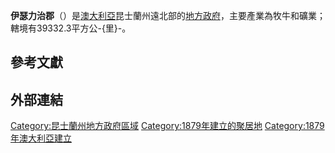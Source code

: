{{Infobox Australian Place | type = lga
| name     = 伊瑟力治郡
| state    = 昆士蘭州
| image    = Etheridge LGA Qld.png
| imagesize= 180
| caption  = 伊瑟力治郡於[[昆士蘭州|昆士蘭州]]轄境圖
| pop      = 932
| pop_footnotes = （2008年人口調查）<ref>{{cite web|url=http://www.abs.gov.au/ausstats/abs@.nsf/Products/3218.0~2007-08~Main+Features~Queensland?OpenDocument|title=Regional Population Growth, Australia, 2007–08|author=Australian Bureau of Statistics|date=23 April 2009|accessdate=30 September 2009|archive-date=2012-02-04|archive-url=https://www.webcitation.org/65D0vpQ36?url=http://www.abs.gov.au/ausstats/abs@.nsf/Products/3218.0~2007-08~Main+Features~Queensland?OpenDocument|dead-url=no}}</ref>
| area     = 39332.3
| est      = 1879
| seat     = 喬治鎮
| mayor    = Warren Devlin
| region   = 遠北
| logo     = 
| logosize = 
| url      = http://www.etheridge.qld.gov.au/
| stategov = 伊薩山
| fedgov   = 甘迺迪
| near-nw  = [[卡奔塔利亞郡|卡奔塔利亞郡]]
| near-n   = [[高原區|高原區]]
| near-ne  = [[高原區|高原區]]
| near-w   = [[克羅伊登郡|克羅伊登郡]]
| near-e   = [[查特斯塔區|查特斯塔區]]
| near-sw  = [[里奇蒙郡|-{里}-奇蒙郡]]
| near-s   = [[福林德斯郡|福林德斯郡]]
| near-se  = [[查特斯塔區|查特斯塔區]]
}}
'''伊瑟力治郡'''（{{lang-en|Shire of Etheridge}}）是[[澳大利亞|澳大利亞]]昆士蘭州遠北部的[[地方政府區域|地方政府]]，主要產業為牧牛和礦業；轄境有39332.3平方公-{里}-。

==參考文獻==
{{reflist}}

==外部連結==

{{Local Government Areas of Queensland}}

{{DEFAULTSORT:Etheridge}}
[[Category:昆士蘭州地方政府區域|Category:昆士蘭州地方政府區域]]
[[Category:1879年建立的聚居地|Category:1879年建立的聚居地]]
[[Category:1879年澳大利亞建立|Category:1879年澳大利亞建立]]